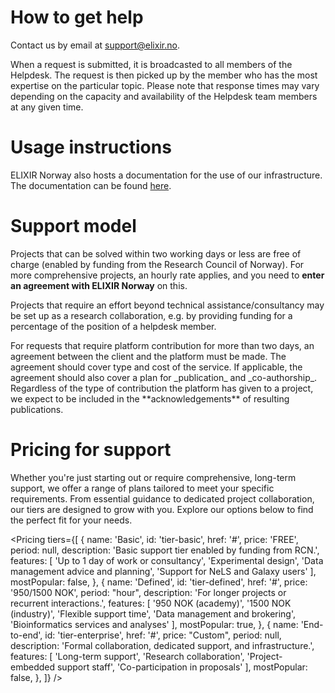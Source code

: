 
# How to get help

Contact us by email at [support@elixir.no](mailto:support@elixir.no).

<Callout title="How it works?" variant="info">When a request is submitted, it is broadcasted to all members of the
    Helpdesk. The request is then picked up by the member who has the most expertise on the particular topic. Please
    note that response times may vary depending on the capacity and availability of the Helpdesk team members at any
    given time.</Callout>

# Usage instructions

ELIXIR Norway also hosts a documentation for the use of our infrastructure. The documentation can be found [here](https://nels-docs.readthedocs.io/en/latest/).

# Support model

Projects that can be solved within two working days or less are free of charge (enabled by funding from the Research Council of Norway). For more comprehensive projects, an hourly rate applies, and you need to **enter an agreement with ELIXIR Norway** on this.

Projects that require an effort beyond technical assistance/consultancy may be set up as a research collaboration, e.g. by providing funding for a percentage of the position of a helpdesk member.

<Card title="The Service Agreement">
    For requests that require platform contribution for more than two days, an agreement
    between the client and the platform must be made. The agreement should cover type and cost of the service. If
    applicable, the agreement should also cover a plan for _publication_ and _co-authorship_. Regardless of the type of
    contribution the platform has given to a project, we expect to be included in the **acknowledgements** of resulting
    publications.
</Card>

# Pricing for support

Whether you're just starting out or require comprehensive, long-term support, we offer
a range of plans tailored to meet your specific requirements. From essential guidance
to dedicated project collaboration, our tiers are designed to grow with you.
Explore our options below to find the perfect fit for your needs.

<Pricing
    tiers={[
        {
            name: 'Basic',
            id: 'tier-basic',
            href: '#',
            price: 'FREE',
            period: null,
            description: 'Basic support tier enabled by funding from RCN.',
            features: [
                'Up to 1 day of work or consultancy',
                'Experimental design',
                'Data management advice and planning',
		'Support for NeLS and Galaxy users'
            ],
            mostPopular: false,
        },
        {
            name: 'Defined',
            id: 'tier-defined',
            href: '#',
            price: '950/1500 NOK',
            period: "hour",
            description: 'For longer projects or recurrent interactions.',
            features: [
	    	'950 NOK (academy)',
		'1500 NOK (industry)',
                'Flexible support time',
                'Data management and brokering',
		'Bioinformatics services and analyses'
            ],
            mostPopular: true,
        },
        {
            name: 'End-to-end',
            id: 'tier-enterprise',
            href: '#',
            price: "Custom",
            period: null,
            description: 'Formal collaboration, dedicated support, and infrastructure.',
            features: [
                'Long-term support',
                'Research collaboration',
                'Project-embedded support staff',
		'Co-participation in proposals'
            ],
            mostPopular: false,
        },
    ]}
/>

